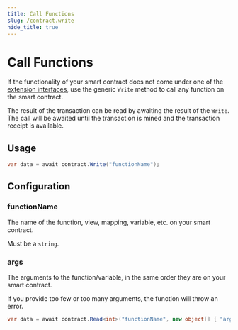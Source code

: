 ---
title: Call Functions
slug: /contract.write
hide_title: true
---

# Call Functions

If the functionality of your smart contract does not come under one of the [extension interfaces](/typescript/extensions#extensions),
use the generic `Write` method to call any function on the smart contract.

The result of the transaction can be read by awaiting the result of the `Write`.
The call will be awaited until the transaction is mined and the transaction receipt is available.

## Usage

```csharp
var data = await contract.Write("functionName");
```

## Configuration

### functionName

The name of the function, view, mapping, variable, etc. on your smart contract.

Must be a `string`.

### args

The arguments to the function/variable, in the same order they are on your smart contract.

If you provide too few or too many arguments, the function will throw an error.

```csharp
var data = await contract.Read<int>("functionName", new object[] { "arg1", "arg2" });
```
